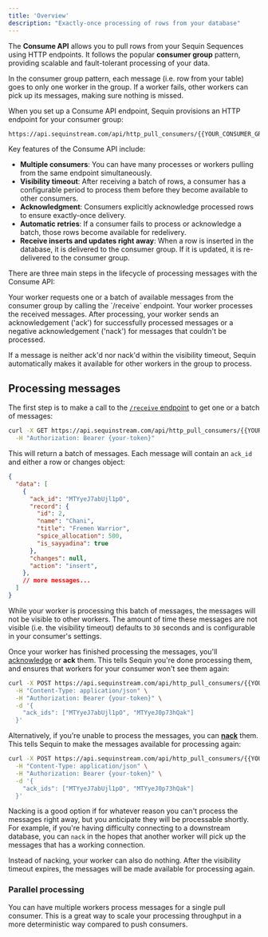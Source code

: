 ```yaml
---
title: 'Overview'
description: "Exactly-once processing of rows from your database"
---
```


The **Consume API** allows you to pull rows from your Sequin Sequences using HTTP endpoints. It follows the popular **consumer group** pattern, providing scalable and fault-tolerant processing of your data.

In the consumer group pattern, each message (i.e. row from your table) goes to only one worker in the group. If a worker fails, other workers can pick up its messages, making sure nothing is missed.

When you set up a Consume API endpoint, Sequin provisions an HTTP endpoint for your consumer group:

```
https://api.sequinstream.com/api/http_pull_consumers/{{YOUR_CONSUMER_GROUP_NAME}}/
```

Key features of the Consume API include:

- **Multiple consumers**: You can have many processes or workers pulling from the same endpoint simultaneously.
- **Visibility timeout**: After receiving a batch of rows, a consumer has a configurable period to process them before they become available to other consumers.
- **Acknowledgment**: Consumers explicitly acknowledge processed rows to ensure exactly-once delivery.
- **Automatic retries**: If a consumer fails to process or acknowledge a batch, those rows become available for redelivery.
- **Receive inserts and updates right away**: When a row is inserted in the database, it is delivered to the consumer group. If it is updated, it is re-delivered to the consumer group.

There are three main steps in the lifecycle of processing messages with the Consume API:

<Steps>
  <Step title="Receive" icon="arrow-right-to-arc">
    Your worker requests one or a batch of available messages from the consumer group by calling the `/receive` endpoint.
  </Step>
  <Step title="Process" icon="gear">
    Your worker processes the received messages.
  </Step>
  <Step title="Ack or Nack" icon="arrow-left-from-arc">
    After processing, your worker sends an acknowledgement ('ack') for successfully processed messages or a negative acknowledgement ('nack') for messages that couldn't be processed.
  </Step>
</Steps>

If a message is neither ack'd nor nack'd within the visibility timeout, Sequin automatically makes it available for other workers in the group to process.

## Processing messages

The first step is to make a call to the [`/receive` endpoint](/consume/consume-api/receive) to get one or a batch of messages:

```bash
curl -X GET https://api.sequinstream.com/api/http_pull_consumers/{{YOUR_CONSUMER_NAME}}/receive?batch_size=10 \
  -H "Authorization: Bearer {your-token}"
```

This will return a batch of messages. Each message will contain an `ack_id` and either a row or changes object:

```json
{
  "data": [
    {
      "ack_id": "MTYyeJ7abUjl1pO",
      "record": {
        "id": 2,
        "name": "Chani",
        "title": "Fremen Warrior",
        "spice_allocation": 500,
        "is_sayyadina": true
      },
      "changes": null,
      "action": "insert",
    },
    // more messages...
  ]
}
```

While your worker is processing this batch of messages, the messages will not be visible to other workers. The amount of time these messages are not visible (i.e. the visibility timeout) defaults to `30` seconds and is configurable in your consumer's settings.

Once your worker has finished processing the messages, you'll [acknowledge](/consume/consume-api/ack) or **ack** them. This tells Sequin you're done processing them, and ensures that workers for your consumer won't see them again:

```bash
curl -X POST https://api.sequinstream.com/api/http_pull_consumers/{{YOUR_CONSUMER_NAME}}/ack \
  -H "Content-Type: application/json" \
  -H "Authorization: Bearer {your-token}" \
  -d '{
    "ack_ids": ["MTYyeJ7abUjl1pO", "MTYyeJ0p73hQak"]
  }'
```

Alternatively, if you're unable to process the messages, you can [**nack**](/consume/consume-api/nack) them. This tells Sequin to make the messages available for processing again:

```bash
curl -X POST https://api.sequinstream.com/api/http_pull_consumers/{{YOUR_CONSUMER_NAME}}/nack \
  -H "Content-Type: application/json" \
  -H "Authorization: Bearer {your-token}" \
  -d '{
    "ack_ids": ["MTYyeJ7abUjl1pO", "MTYyeJ0p73hQak"]
  }'
```

Nacking is a good option if for whatever reason you can't process the messages right away, but you anticipate they will be processable shortly. For example, if you're having difficulty connecting to a downstream database, you can `nack` in the hopes that another worker will pick up the messages that has a working connection.

Instead of nacking, your worker can also do nothing. After the visibility timeout expires, the messages will be made available for processing again.

### Parallel processing

You can have multiple workers process messages for a single pull consumer. This is a great way to scale your processing throughput in a more deterministic way compared to push consumers.
